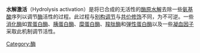 {{NoteTA|1=zh-cn:激活;zh-tw:活化;}}
'''水解激活'''（Hydrolysis activation）是将已合成的无活性的[[酶原|酶原]][[水解|水解]]去除一些[[氨基酸|氨基酸]]序列以调节[[酶|酶]]活性的过程。此过程与[[别构调节|别构调节]]与[[共价修饰|共价修饰]]不同，为不可逆。一些[[消化酶|消化酶]]如[[胃蛋白酶|胃蛋白酶]]、[[胰蛋白酶|胰蛋白酶]]、[[糜蛋白酶|糜蛋白酶]]、[[羧肽酶|羧肽酶]]和[[弹性蛋白酶|弹性蛋白酶]]以及一些[[凝血因子|凝血因子]]采取此机制调节活性。

{{化学小作品}}
[[Category:酶|Category:酶]]